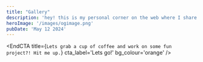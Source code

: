 ```yaml
---
title: "Gallery"
description: 'hey! this is my personal corner on the web where I share my thoughts ideas, and projects.'
heroImage: '/images/ogimage.png'
pubDate: 'May 12 2024'
---
```



<EndCTA
	title={`Lets grab a cup of coffee and work on some fun project?! Hit me up.`}
	cta_label='Lets go!'
	bg_colour='orange'
/>
